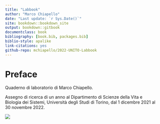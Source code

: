 ```yaml
--- 
title: "Labbook"
author: "Marco Chiapello"
date: "Last update: `r Sys.Date()`"
site: bookdown::bookdown_site
output: bookdown::gitbook
documentclass: book
bibliography: [book.bib, packages.bib]
biblio-style: apalike
link-citations: yes
github-repo: mchiapello/2022-UNITO-Labbook
---
```


# Preface

Quaderno di laboratorio di Marco Chiapello.

Assegno di ricerca di un anno al Dipartimento di Scienze della Vita e Biologia dei Sistemi, Università degli Studi di Torino, dal 1 dicembre 2021 al 30 novembre 2022.

![](images/Unito-logo.png)

